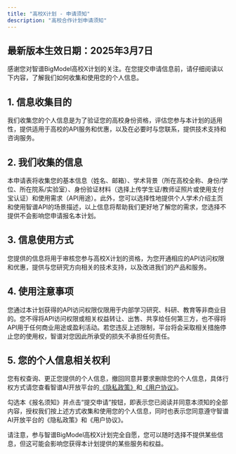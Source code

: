 ```yaml
---
title: "高校X计划 - 申请须知"
description: "高校合作计划申请须知"
---
```


## 最新版本生效日期：2025年3月7日

感谢您对智谱BigModel高校X计划的关注。在您提交申请信息前，请仔细阅读以下内容，了解我们如何收集和使用您的个人信息。

## 1. 信息收集目的

我们收集您的个人信息是为了验证您的高校身份资格，评估您参与本计划的适用性，提供适用于高校的API服务和优惠，以及在必要时与您联系，提供技术支持和咨询服务。

## 2. 我们收集的信息

本申请表将收集您的基本信息（姓名、邮箱）、学术背景（所在高校全称、身份/学位、所在院系/实验室）、身份验证材料（选择上传学生证/教师证照片或使用支付宝认证）和使用需求（API用途）。此外，您可以选择性地提供个人学术介绍主页和使用智谱API的场景描述，以上信息将帮助我们更好地了解您的需求，您选择不提供不会影响您申请报名本计划。

## 3. 信息使用方式

您提供的信息将用于审核您参与高校X计划的资格，为您开通相应的API访问权限和优惠，提供与您研究方向相关的技术支持，以及改进我们的产品和服务。

## 4. 使用注意事项

您通过本计划获得的API访问权限仅限用于内部学习研究、科研、教育等非商业目的。您不得将API访问权限或相关权益转让、出售、共享给任何第三方，也不得将API用于任何商业用途或盈利活动。若您违反上述限制，平台将会采取相关措施停止您的使用权，智谱对您因此所承受的损失不承担任何责任。

## 5. 您的个人信息相关权利

您有权查询、更正您提供的个人信息，撤回同意并要求删除您的个人信息，具体行权方式请您查看智谱AI开放平台的[《隐私政策》](https://bigmodel.cn/dev/howuse/privacypolicy)和[《用户协议》](https://bigmodel.cn/dev/howuse/useragreement)。

勾选本《报名须知》并点击“提交申请”按钮，即表示您已阅读并同意本须知的全部内容，授权我们按上述方式收集和使用您的个人信息，同时也表示您同意遵守智谱AI开放平台的《隐私政策》和《用户协议》。

请注意，参与智谱BigModel高校X计划完全自愿，您可以随时选择不提供某些信息，但这可能会影响您获得本计划提供的某些服务和权益。
